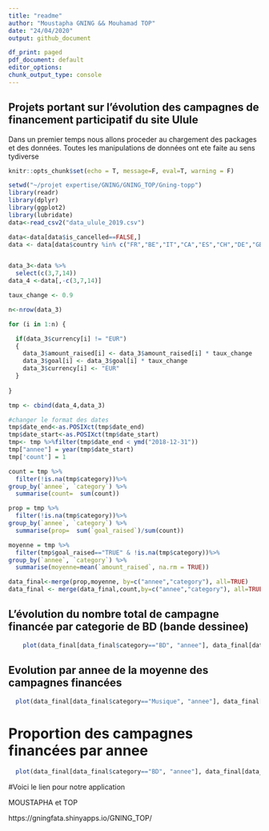 ```yaml
---
title: "readme"
author: "Moustapha GNING && Mouhamad TOP"
date: "24/04/2020"
output: github_document

df_print: paged
pdf_document: default
editor_options:
chunk_output_type: console
---
```

## Projets portant sur l’évolution des campagnes de financement participatif du site Ulule
Dans un premier temps nous allons proceder au chargement des packages et des données. Toutes les manipulations de données ont ete faite au sens tydiverse

```r
knitr::opts_chunk$set(echo = T, message=F, eval=T, warning = F)
```




```r
setwd("~/projet expertise/GNING/GNING_TOP/Gning-topp")
library(readr)
library(dplyr)
library(ggplot2)
library(lubridate)
data<-read_csv2("data_ulule_2019.csv")
```



```r

data<-data[data$is_cancelled==FALSE,]
data <- data[data$country %in% c("FR","BE","IT","CA","ES","CH","DE","GB"),]


data_3<-data %>% 
  select(c(3,7,14))
data_4 <-data[,-c(3,7,14)]

taux_change <- 0.9

n<-nrow(data_3)

for (i in 1:n) {

  if(data_3$currency[i] != "EUR")
  {
    data_3$amount_raised[i] <- data_3$amount_raised[i] * taux_change
    data_3$goal[i] <- data_3$goal[i] * taux_change
    data_3$currency[i] <- "EUR"
  }
  
}

tmp <- cbind(data_4,data_3)

#changer le format des dates
tmp$date_end<-as.POSIXct(tmp$date_end)
tmp$date_start<-as.POSIXct(tmp$date_start)
tmp<- tmp %>%filter(tmp$date_end < ymd("2018-12-31"))
tmp["annee"] = year(tmp$date_start)
tmp['count'] = 1 

count = tmp %>% 
  filter(!is.na(tmp$category))%>% 
group_by(`annee`, `category`) %>% 
  summarise(count=  sum(count))

prop = tmp %>% 
  filter(!is.na(tmp$category))%>% 
group_by(`annee`, `category`) %>% 
  summarise(prop=  sum(`goal_raised`)/sum(count))

moyenne = tmp %>% 
  filter(tmp$goal_raised=="TRUE" & !is.na(tmp$category))%>% 
group_by(`annee`, `category`) %>% 
  summarise(moyenne=mean(`amount_raised`, na.rm = TRUE))

data_final<-merge(prop,moyenne, by=c("annee","category"), all=TRUE)
data_final <- merge(data_final,count,by=c("annee","category"), all=TRUE)
```
## L'évolution du nombre total de campagne financée par categorie de BD (bande dessinee)

```r


    plot(data_final[data_final$category=="BD", "annee"], data_final[data_final$category=="BD", "count"],type = "l")
```

## Evolution par annee de la moyenne des campagnes financées
```r
  plot(data_final[data_final$category=="Musique", "annee"], data_final[data_final$category=="Musique", "moyenne"],type = "l")
```




# Proportion des campagnes financées par annee 
```r
  plot(data_final[data_final$category=="BD", "annee"], data_final[data_final$category=="BD", "prop"],type = "l")
```




#Voici le lien pour notre application 

MOUSTAPHA et TOP

https://gningfata.shinyapps.io/GNING_TOP/
 



